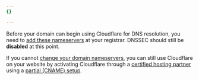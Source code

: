 ```yaml
---
{}

---
```



Before your domain can begin using Cloudflare for DNS resolution, you need to [add these nameservers](/dns/zone-setups/full-setup/setup/#update-your-nameservers) at your registrar. DNSSEC should still be **disabled** at this point.

If you cannot [change your domain nameservers](/dns/zone-setups/full-setup/), you can still use Cloudflare on your website by activating Cloudflare through a [certified hosting partner](https://www.cloudflare.com/hosting-partners) using a [partial (CNAME) setup](/dns/zone-setups/partial-setup/).
